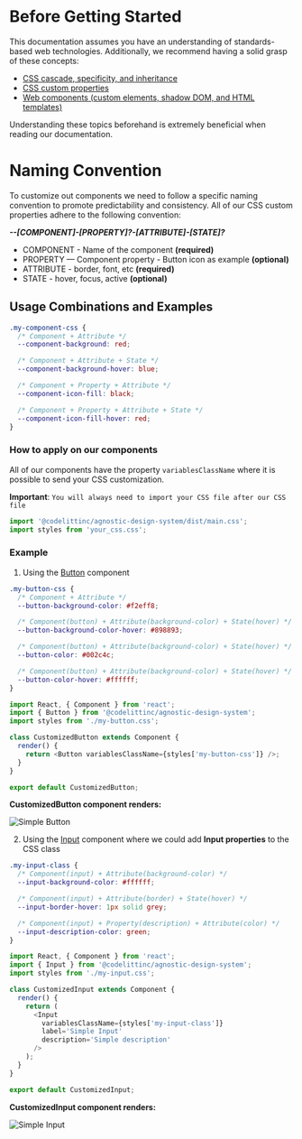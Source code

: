 
<Meta title='Welcome/Customizing Styles' />

# Before Getting Started

This documentation assumes you have an understanding of standards-based web technologies. Additionally, we recommend having a solid grasp of these concepts:

- [CSS cascade, specificity, and inheritance](https://developer.mozilla.org/en-US/docs/Learn/CSS/Building_blocks/Cascade_and_inheritance)
- [CSS custom properties](https://developer.mozilla.org/en-US/docs/Web/CSS/Using_CSS_custom_properties)
- [Web components (custom elements, shadow DOM, and HTML templates)](https://developer.mozilla.org/en-US/docs/Web/Web_Components)

Understanding these topics beforehand is extremely beneficial when reading our documentation.

# Naming Convention

To customize out components we need to follow a specific naming convention to promote predictability and consistency. All of our CSS custom properties adhere to the following convention:

**_--[COMPONENT]-[PROPERTY]?-[ATTRIBUTE]-[STATE]?_**

- COMPONENT - Name of the component **(required)**
- PROPERTY — Component property - Button icon as example **(optional)**
- ATTRIBUTE - border, font, etc **(required)**
- STATE - hover, focus, active **(optional)**

## Usage Combinations and Examples

```css
.my-component-css {
  /* Component + Attribute */
  --component-background: red;

  /* Component + Attribute + State */
  --component-background-hover: blue;

  /* Component + Property + Attribute */
  --component-icon-fill: black;

  /* Component + Property + Attribute + State */
  --component-icon-fill-hover: red;
}
```

### How to apply on our components

All of our components have the property `variablesClassName` where it is possible to send your CSS customization.

**Important**: `You will always need to import your CSS file after our CSS file`

```javascript
import '@codelittinc/agnostic-design-system/dist/main.css';
import styles from 'your_css.css';
```

### Example

1. Using the [Button](https://design-system.codelitt.dev/?path=/story/components-buttons-button--neutral) component

```css
.my-button-css {
  /* Component + Attribute */
  --button-background-color: #f2eff8;

  /* Component(button) + Attribute(background-color) + State(hover) */
  --button-background-color-hover: #898893;

  /* Component(button) + Attribute(background-color) + State(hover) */
  --button-color: #002c4c;

  /* Component(button) + Attribute(background-color) + State(hover) */
  --button-color-hover: #ffffff;
}
```

```javascript
import React, { Component } from 'react';
import { Button } from '@codelittinc/agnostic-design-system';
import styles from './my-button.css';

class CustomizedButton extends Component {
  render() {
    return <Button variablesClassName={styles['my-button-css']} />;
  }
}

export default CustomizedButton;
```

**CustomizedButton component renders:**

![Simple Button](https://media.giphy.com/media/QSJfK16vqDjhzwLmp3/giphy.gif)

2. Using the [Input](https://design-system.codelitt.dev/?path=/story/components-forms-input--default) component where we could add **Input properties** to the CSS class

```css
.my-input-class {
  /* Component(input) + Attribute(background-color) */
  --input-background-color: #ffffff;

  /* Component(input) + Attribute(border) + State(hover) */
  --input-border-hover: 1px solid grey;

  /* Component(input) + Property(description) + Attribute(color) */
  --input-description-color: green;
}
```

```javascript
import React, { Component } from 'react';
import { Input } from '@codelittinc/agnostic-design-system';
import styles from './my-input.css';

class CustomizedInput extends Component {
  render() {
    return (
      <Input
        variablesClassName={styles['my-input-class']}
        label='Simple Input'
        description='Simple description'
      />
    );
  }
}

export default CustomizedInput;
```

**CustomizedInput component renders:**

![Simple Input](https://media.giphy.com/media/MNwRa8T7i4jtt7wWNw/giphy.gif)
